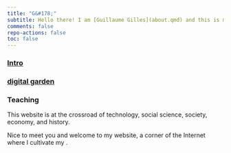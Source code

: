 ```yaml
---
title: "G&#178;"
subtitle: Hello there! I am [Guillaume Gilles](about.qmd) and this is my website.
comments: false
repo-actions: false
toc: false
---
```


### [Intro](about.qmd)

### [digital garden](digital-garden.qmd)

### Teaching

This website is at the crossroad of technology, social science, society, economy, and history.

Nice to meet you and welcome to my website, a corner of the Internet where I cultivate my .

